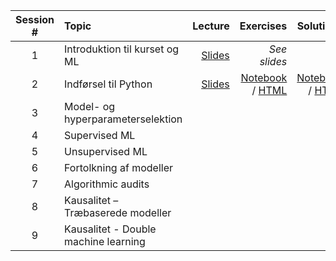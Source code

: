 | Session # | Topic | Lecture | Exercises | Solutions | Documents |
| :--: | :-- | --: | --: | --: | --: | --: | 
| 1 | Introduktion til kurset og ML | [Slides](slides/1_introduction.html) | *See slides* |*N/A*  | [Anaconda guide](misc/1_anaconda_guide.pdf) |
| 2	| Indførsel til Python | [Slides](slides/2_python.html) | [Notebook](exercises_notebook/2_exercise.ipynb) /  [HTML](exercises_html/2_exercise.ipynb) | [Notebook](exercises_notebook/2_exercise_sol.ipynb) / [HTML](exercises_html/2_exercise_sol.ipynb) | [Reading](misc/2_reading.pdf)|
| 3 | Model- og hyperparameterselektion	 | | | |
| 4 | Supervised ML | | | |
| 5 | Unsupervised ML | | | |
| 6 | Fortolkning af modeller | | | |
| 7 | Algorithmic audits | | | |
| 8 | Kausalitet – Træbaserede modeller	| | | |
| 9 | Kausalitet -  Double machine learning	| | | |